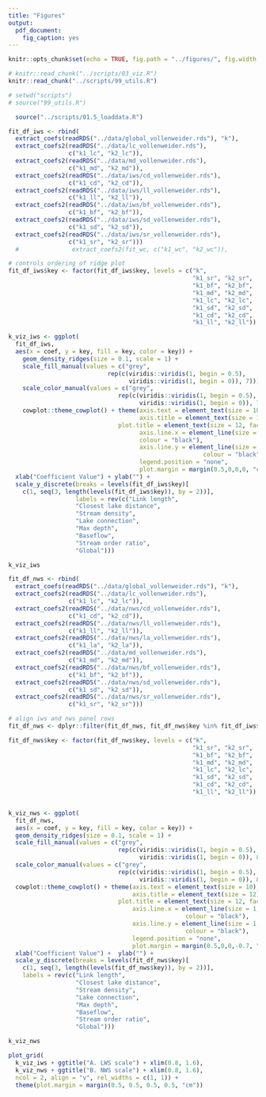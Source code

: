 ```yaml
---
title: "Figures"
output:
  pdf_document:
    fig_caption: yes
---
```


```r
knitr::opts_chunk$set(echo = TRUE, fig.path = "../figures/", fig.width = 5, fig.height = 6)
```

```r
# knitr::read_chunk("../scripts/03_viz.R")
knitr::read_chunk("../scripts/99_utils.R")
```

```r
# setwd("scripts")
# source("99_utils.R")
```

```r
  source("../scripts/01.5_loaddata.R")
```

```r

fit_df_iws <- rbind(
  extract_coefs(readRDS("../data/global_vollenweider.rds"), "k"), 
  extract_coefs2(readRDS("../data/lc_vollenweider.rds"), 
                 c("k1_lc", "k2_lc")),
  extract_coefs2(readRDS("../data/md_vollenweider.rds"), 
                 c("k1_md", "k2_md")),
  extract_coefs2(readRDS("../data/iws/cd_vollenweider.rds"),
                 c("k1_cd", "k2_cd")),
  extract_coefs2(readRDS("../data/iws/ll_vollenweider.rds"),
                 c("k1_ll", "k2_ll")),
  extract_coefs2(readRDS("../data/iws/bf_vollenweider.rds"),
                 c("k1_bf", "k2_bf")),
  extract_coefs2(readRDS("../data/iws/sd_vollenweider.rds"),
                 c("k1_sd", "k2_sd")),
  extract_coefs2(readRDS("../data/iws/sr_vollenweider.rds"), 
                 c("k1_sr", "k2_sr")))
  #               extract_coefs2(fit_wc, c("k1_wc", "k2_wc")), 

# controls ordering of ridge plot
fit_df_iws$key <- factor(fit_df_iws$key, levels = c("k",
                                                    "k1_sr", "k2_sr",
                                                    "k1_bf", "k2_bf",
                                                    "k1_md", "k2_md",
                                                    "k1_lc", "k2_lc",
                                                    "k1_sd", "k2_sd",
                                                    "k1_cd", "k2_cd",
                                                    "k1_ll", "k2_ll"))

k_viz_iws <- ggplot(
  fit_df_iws, 
  aes(x = coef, y = key, fill = key, color = key)) + 
    geom_density_ridges(size = 0.1, scale = 1) + 
    scale_fill_manual(values = c("grey", 
                            rep(c(viridis::viridis(1, begin = 0.5), 
                                  viridis::viridis(1, begin = 0)), 7))) +
    scale_color_manual(values = c("grey", 
                               rep(c(viridis::viridis(1, begin = 0.5), 
                                     viridis::viridis(1, begin = 0)), 7))) +
    cowplot::theme_cowplot() + theme(axis.text = element_text(size = 10),
                                     axis.title = element_text(size = 12),
                               plot.title = element_text(size = 12, face = "plain", hjust = 0),
                                     axis.line.x = element_line(size = 1, 
                                     colour = "black"),
                                     axis.line.y = element_line(size = 1, 
                                                       colour = "black"), 
                                     legend.position = "none", 
                                     plot.margin = margin(0.5,0,0,0, "cm")) + 
  xlab("Coefficient Value") + ylab("") + 
  scale_y_discrete(breaks = levels(fit_df_iws$key)[
    c(1, seq(3, length(levels(fit_df_iws$key)), by = 2))], 
                   labels = rev(c("Link length",
                   "Closest lake distance",
                   "Stream density",
                   "Lake connection", 
                   "Max depth",
                   "Baseflow",
                   "Stream order ratio",
                   "Global")))

k_viz_iws

fit_df_nws <- rbind(
  extract_coefs(readRDS("../data/global_vollenweider.rds"), "k"), 
  extract_coefs2(readRDS("../data/lc_vollenweider.rds"), 
                 c("k1_lc", "k2_lc")),
  extract_coefs2(readRDS("../data/nws/cd_vollenweider.rds"), 
                 c("k1_cd", "k2_cd")),
  extract_coefs2(readRDS("../data/nws/ll_vollenweider.rds"), 
                 c("k1_ll", "k2_ll")),
  extract_coefs2(readRDS("../data/nws/la_vollenweider.rds"), 
                 c("k1_la", "k2_la")),
  extract_coefs2(readRDS("../data/md_vollenweider.rds"), 
                 c("k1_md", "k2_md")),
  extract_coefs2(readRDS("../data/nws/bf_vollenweider.rds"), 
                 c("k1_bf", "k2_bf")),
  extract_coefs2(readRDS("../data/nws/sd_vollenweider.rds"), 
                 c("k1_sd", "k2_sd")),
  extract_coefs2(readRDS("../data/nws/sr_vollenweider.rds"), 
                 c("k1_sr", "k2_sr")))

# align iws and nws panel rows
fit_df_nws <- dplyr::filter(fit_df_nws, fit_df_nws$key %in% fit_df_iws$key) 

fit_df_nws$key <- factor(fit_df_nws$key, levels = c("k",
                                                    "k1_sr", "k2_sr",
                                                    "k1_bf", "k2_bf",
                                                    "k1_md", "k2_md",
                                                    "k1_lc", "k2_lc",
                                                    "k1_sd", "k2_sd",
                                                    "k1_cd", "k2_cd",
                                                    "k1_ll", "k2_ll"))


k_viz_nws <- ggplot(
  fit_df_nws, 
  aes(x = coef, y = key, fill = key, color = key)) + 
  geom_density_ridges(size = 0.1, scale = 1) + 
  scale_fill_manual(values = c("grey",
                               rep(c(viridis::viridis(1, begin = 0.5),
                                     viridis::viridis(1, begin = 0)), 8))) +
  scale_color_manual(values = c("grey", 
                               rep(c(viridis::viridis(1, begin = 0.5), 
                                     viridis::viridis(1, begin = 0)), 8))) +
  cowplot::theme_cowplot() + theme(axis.text = element_text(size = 10),
                                   axis.title = element_text(size = 12),
                               plot.title = element_text(size = 12, face = "plain", hjust = 0),
                                   axis.line.x = element_line(size = 1, 
                                                  colour = "black"),
                                   axis.line.y = element_line(size = 1, 
                                                  colour = "black"), 
                                   legend.position = "none", 
                                   plot.margin = margin(0.5,0,0,-0.7, "cm")) + 
  xlab("Coefficient Value") +  ylab("") +
  scale_y_discrete(breaks = levels(fit_df_nws$key)[
    c(1, seq(3, length(levels(fit_df_nws$key)), by = 2))], 
    labels = rev(c("Link length",
                   "Closest lake distance",
                   "Stream density",
                   "Lake connection", 
                   "Max depth",
                   "Baseflow",
                   "Stream order ratio",
                   "Global")))

k_viz_nws

plot_grid(
  k_viz_iws + ggtitle("A. LWS scale") + xlim(0.8, 1.6),
  k_viz_nws + ggtitle("B. NWS scale") + xlim(0.8, 1.6), 
  ncol = 2, align = "v", rel_widths = c(1, 1)) + 
  theme(plot.margin = margin(0.5, 0.5, 0.5, 0.5, "cm"))

```

